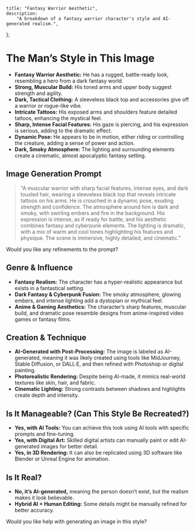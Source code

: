     title: "Fantasy Warrior Aesthetic",
    description:
        "A breakdown of a fantasy warrior character's style and AI-generated realism.",
};

# The Man’s Style in This Image

- **Fantasy Warrior Aesthetic:** He has a rugged, battle-ready look, resembling a hero from a dark fantasy world.
- **Strong, Muscular Build:** His toned arms and upper body suggest strength and agility.
- **Dark, Tactical Clothing:** A sleeveless black top and accessories give off a warrior or rogue-like vibe.
- **Intricate Tattoos:** His exposed arms and shoulders feature detailed tattoos, enhancing the mystical feel.
- **Sharp, Intense Facial Features:** His gaze is piercing, and his expression is serious, adding to the dramatic effect.
- **Dynamic Pose:** He appears to be in motion, either riding or controlling the creature, adding a sense of power and action.
- **Dark, Smoky Atmosphere:** The lighting and surrounding elements create a cinematic, almost apocalyptic fantasy setting.

## Image Generation Prompt

> "A muscular warrior with sharp facial features, intense eyes, and dark tousled hair, 
wearing a sleeveless black top that reveals intricate tattoos on his arms. He is crouched in a dynamic pose,
exuding strength and confidence. The atmosphere around him is dark and smoky, 
with swirling embers and fire in the background. His expression is intense, as if ready for battle, 
and his aesthetic combines fantasy and cyberpunk elements. The lighting is dramatic, 
with a mix of warm and cool tones highlighting his features and physique. The scene is immersive, highly detailed, and cinematic."

Would you like any refinements to the prompt?

## Genre & Influence

- **Fantasy Realism:** The character has a hyper-realistic appearance but exists in a fantastical setting.
- **Dark Fantasy & Cyberpunk Fusion:** The smoky atmosphere, glowing embers, and intense lighting add a dystopian or mythical feel.
- **Anime & Gaming Aesthetics:** The character’s sharp features, muscular build, and dramatic pose resemble designs from anime-inspired video games or fantasy films.

## Creation & Technique

- **AI-Generated with Post-Processing:** The image is labeled as AI-generated, meaning it was likely created using tools like MidJourney, Stable Diffusion, or DALL·E, and then refined with Photoshop or digital painting.
- **Photorealistic Rendering:** Despite being AI-made, it mimics real-world textures like skin, hair, and fabric.
- **Cinematic Lighting:** Strong contrasts between shadows and highlights create depth and intensity.

## Is It Manageable? (Can This Style Be Recreated?)

- **Yes, with AI Tools:** You can achieve this look using AI tools with specific prompts and fine-tuning.
- **Yes, with Digital Art:** Skilled digital artists can manually paint or edit AI-generated images for better detail.
- **Yes, in 3D Rendering:** It can also be replicated using 3D software like Blender or Unreal Engine for animation.

## Is It Real?

- **No, it’s AI-generated,** meaning the person doesn’t exist, but the realism makes it look believable.
- **Hybrid AI + Human Editing:** Some details might be manually refined for better accuracy.

Would you like help with generating an image in this style?
